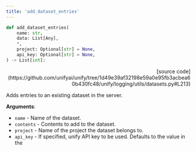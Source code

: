```yaml
---
title: 'add_dataset_entries'
---
```


```python
def add_dataset_entries(
    name: str,
    data: List[Any],
    *,
    project: Optional[str] = None,
    api_key: Optional[str] = None,
) -> List[int]:
```

<p align="right">[source code](https://github.com/unifyai/unify/tree/1d49e39af32198e59a0e95fb3acbea60b430fc48/unify/logging/utils/datasets.py#L213)</p>

Adds entries to an existing dataset in the server.

**Arguments**:

- `name` - Name of the dataset.
- `contents` - Contents to add to the dataset.
- `project` - Name of the project the dataset belongs to.
- `api_key` - If specified, unify API key to be used. Defaults to the value in the